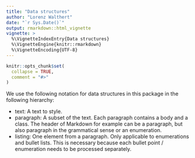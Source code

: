 ```yaml
---
title: "Data structures"
author: "Lorenz Walthert"
date: "`r Sys.Date()`"
output: rmarkdown::html_vignette
vignette: >
  %\VignetteIndexEntry{Data structures}
  %\VignetteEngine{knitr::rmarkdown}
  %\VignetteEncoding{UTF-8}
---
```


```r
knitr::opts_chunk$set(
  collapse = TRUE,
  comment = "#>"
)
```

We use the following notation for data structures in this package in the 
following hierarchy: 

* text: A text to style.
* paragraph: A subset of the text. Each paragraph contains a body and a class. 
  The header of Markdown for example can be a paragraph, but also paragraph in 
  the grammatical sense or an enumeration.
* listing: One element from a paragraph. Only applicable to enumerations and 
  bullet lists. This is necessary because each bullet point / enumeration needs
  to be processed separately. 
